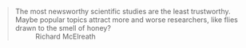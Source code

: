 > The most newsworthy scientific studies are the least trustworthy. Maybe popular topics attract more and worse researchers, like flies drawn to the smell of honey?
> ~ Richard McElreath




